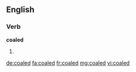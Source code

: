 ==English==

===Verb===
'''coaled'''

# {{past of|coal}}

[[de:coaled]]
[[fa:coaled]]
[[fr:coaled]]
[[mg:coaled]]
[[vi:coaled]]